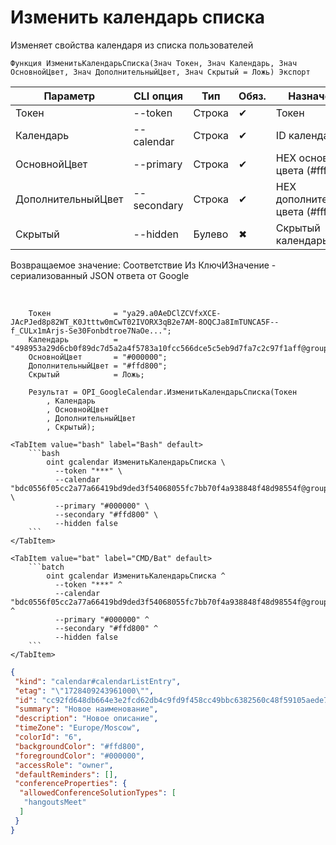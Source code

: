 ﻿---
sidebar_position: 5
---


# Изменить календарь списка
 Изменяет свойства календаря из списка пользователей



`Функция ИзменитьКалендарьСписка(Знач Токен, Знач Календарь, Знач ОсновнойЦвет, Знач ДополнительныйЦвет, Знач Скрытый = Ложь) Экспорт`

  | Параметр | CLI опция | Тип | Обяз. | Назначение |
  |-|-|-|-|-|
  | Токен | --token | Строка | &#x2714; | Токен |
  | Календарь | --calendar | Строка | &#x2714; | ID календаря |
  | ОсновнойЦвет | --primary | Строка | &#x2714; | HEX основного цвета (#ffffff) |
  | ДополнительныйЦвет | --secondary | Строка | &#x2714; | HEX дополнительного цвета (#ffffff) |
  | Скрытый | --hidden | Булево | &#x2716; | Скрытый календарь |

  
  Возвращаемое значение:   Соответствие Из КлючИЗначение - сериализованный JSON ответа от Google

<br/>




```bsl title="Пример использования для 1С:Предприятие/OneScript"
    Токен              = "ya29.a0AeDClZCVfxXCE-JAcPJed8p82WT_K0Jtttw0mCwT02IVORX3qB2e7AM-8OQCJa8ImTUNCA5F--f_CULx1mArjs-Se30Fonbdtroe7NaOe...";
    Календарь          = "498953a29d6cb0f89dc7d5a2a4f5783a10fcc566dce5c5eb9d7fa7c2c97f1aff@group.calendar.google.com";
    ОсновнойЦвет       = "#000000";
    ДополнительныйЦвет = "#ffd800";
    Скрытый            = Ложь;

    Результат = OPI_GoogleCalendar.ИзменитьКалендарьСписка(Токен
        , Календарь
        , ОсновнойЦвет
        , ДополнительныйЦвет
        , Скрытый);
```
    

 <Tabs>
  
    <TabItem value="bash" label="Bash" default>
        ```bash
            oint gcalendar ИзменитьКалендарьСписка \
              --token "***" \
              --calendar "bdc0556f05cc2a77a66419bd9ded3f54068055fc7bb70f4a938848f48d98554f@group.calendar.google.com" \
              --primary "#000000" \
              --secondary "#ffd800" \
              --hidden false
        ```
    </TabItem>
  
    <TabItem value="bat" label="CMD/Bat" default>
        ```batch
            oint gcalendar ИзменитьКалендарьСписка ^
              --token "***" ^
              --calendar "bdc0556f05cc2a77a66419bd9ded3f54068055fc7bb70f4a938848f48d98554f@group.calendar.google.com" ^
              --primary "#000000" ^
              --secondary "#ffd800" ^
              --hidden false
        ```
    </TabItem>
</Tabs>


```json title="Результат"
{
 "kind": "calendar#calendarListEntry",
 "etag": "\"1728409243961000\"",
 "id": "cc92fd648db664e3e2fcd62db4c9fd9f458cc49bbc6382560c48f59105aede70@group.calendar.google.com",
 "summary": "Новое наименование",
 "description": "Новое описание",
 "timeZone": "Europe/Moscow",
 "colorId": "6",
 "backgroundColor": "#ffd800",
 "foregroundColor": "#000000",
 "accessRole": "owner",
 "defaultReminders": [],
 "conferenceProperties": {
  "allowedConferenceSolutionTypes": [
   "hangoutsMeet"
  ]
 }
}
```
